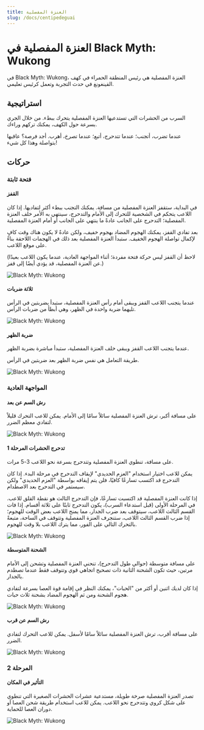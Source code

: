 ```yaml
---
title: العنزة المفصلية
slug: /docs/centipedeguai
---
```


# العنزة المفصلية في Black Myth: Wukong

في Black Myth: Wukong، العنزة المفصلية هي رئيس المنطقة الحمراء في كهف القينغونغ في حدث التجربة وتعمل كرئيس تعليمي.

## استراتيجية

السرب من الحشرات التي تستدعيها العنزة المفصلية يتحرك ببطء. من خلال الجري بسرعة حول الكهف، يمكنك تركهم وراءك.

عندما تضرب، أتجنب؛ عندما تتدحرج، أتبع؛ عندما تصرخ، أهرب. أجد فرصة؟ عاقبها بتواصلة وهذا كل شيء!

## حركات

### فتحة ثابتة

#### القفز

في البداية، ستقفز العنزة المفصلية من مسافة. يمكنك التجنب ببطء أكثر لتفاديها. إذا كان اللاعب يتحكم في الشخصية للتحرك إلى الأمام والتدحرج، سينتهي به الأمر خلف العنزة المفصلية؛ التدحرج على الجانب عادةً ما ينتهي على الجانب أو أمام العنزة المفصلية.

بعد تفادي القفز، يمكنك الهجوم المضاد بهجوم خفيف، ولكن عادةً لا يكون هناك وقت كافٍ لإكمال تواصلة الهجوم الخفيف. ستبدأ العنزة المفصلية بعد ذلك في الهجمات اللاحقة بناءً على موقع اللاعب.

(لاحظ أن القفز ليس حركة فتحة مفردة؛ أثناء المواجهة العادية، عندما يكون اللاعب بعيدًا عن العنزة المفصلية، قد يؤدي أيضًا إلى قفز.)

<img src="/img/bosses/feipu.gif" alt="Black Myth: Wukong"/>

#### ثلاثة ضربات

عندما يتجنب اللاعب القفز ويبقى أمام رأس العنزة المفصلية، ستبدأ بضربتين في الرأس تليهما ضربة واحدة في الظهر، وهي أبطأ من ضربات الرأس.

<img src="/img/bosses/sandusnza.gif" alt="Black Myth: Wukong"/>

#### ضربة الظهر

عندما يتجنب اللاعب القفز ويبقى خلف العنزة المفصلية، ستبدأ مباشرة بضربة الظهر.

طريقة التعامل هي نفس ضربة الظهر بعد ضربتين في الرأس.

<img src="/img/bosses/beiza.gif" alt="Black Myth: Wukong"/>

### المواجهة العادية

#### رش السم عن بعد

على مسافة أكبر، ترش العنزة المفصلية سائلاً سامًا إلى الأمام. يمكن للاعب التحرك قليلاً لتفادي معظم الضرر.

<img src="/img/bosses/yjlpd.gif" alt="Black Myth: Wukong"/>

#### تدحرج الحشرات المرحلة 1

على مسافة، تنطوي العنزة المفصلية وتتدحرج بسرعة نحو اللاعب 3-5 مرات.

يمكن للاعب اختيار استخدام "العزم الحديدي" لإيقاف التدحرج في مرحلة البدء. إذا كان التدحرج قد اكتسب تسارعًا كافيًا، فلن يتم إيقافه بواسطة "العزم الحديدي" ولكن سيستمر في التدحرج بعد الاصطدام.

إذا كانت العنزة المفصلية قد اكتسبت تسارعًا، فإن التدحرج الثالث هو نقطة القلق للاعب. في المرحلة الأولى (قبل استدعاء السرب)، يكون التدحرج ثابتًا على ثلاثة أقسام. إذا فات القسم الثالث اللاعب، سيتوقف بعد ضرب الجدار، مما يمنح اللاعب بعض الوقت للهجوم؛ إذا ضرب القسم الثالث اللاعب، ستنجرف العنزة المفصلية وتتوقف في الساحة، متبعةً بالتحرك التالي على الفور، مما يترك اللاعب بلا وقت للهجوم.

<img src="/img/bosses/chonche.gif" alt="Black Myth: Wukong"/>

#### الشحنة المتوسطة

على مسافة متوسطة (حوالي طول التدحرج)، تنحني العنزة المفصلية وتشحن إلى الأمام مرتين، حيث تكون الشحنة الثانية ذات تصحيح اتجاهي قوي وتتوقف فقط عندما تصطدم بالجدار.

إذا كان لديك اثنين أو أكثر من "الحبات"، يمكنك النظر في إقامة قوة العصا بسرعة لتفادي هجوم الشحنة ومن ثم الهجوم المضاد بشحنة ثلاث حبات.

<img src="/img/bosses/zjltj.gif" alt="Black Myth: Wukong"/>

#### رش السم عن قرب

على مسافة أقرب، ترش العنزة المفصلية سائلاً سامًا لأسفل. يمكن للاعب التحرك لتفادي الضرر.

<img src="/img/bosses/jjlpd.gif" alt="Black Myth: Wukong"/>

### المرحلة 2

#### التأثير في المكان

تصدر العنزة المفصلية صرخة طويلة، مستدعية عشرات الحشرات الصغيرة التي تنطوي على شكل كروي وتتدحرج نحو اللاعب. يمكن للاعب استخدام طريقة شحن العصا أو دوران العصا للحماية.

<img src="/img/bosses/erjduan.gif" alt="Black Myth: Wukong"/>